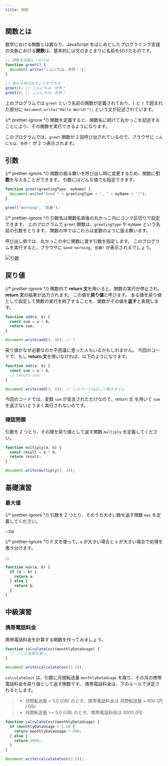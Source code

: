 ```yaml
---
title: 関数
---
```



## <Term>関数</Term>とは

数学における関数とは異なり、<Term>JavaScript</Term> をはじめとしたプログラミング言語の文脈における<Term>**関数**</Term>は、基本的には<Term>文</Term>のまとまりに名前を付けたものです。

```javascript
// 関数を定義しておけば
function greet() {
  document.write("こんにちは、世界！");
}

// 後から呼び出すことができる
greet(); // こんにちは、世界！
greet(); // こんにちは、世界！
```

上のプログラムでは `greet` という名前の関数が定義されており、`{` と `}` で囲まれた部分に `document.write("Hello World!");` という文が記述されています。

{/* prettier-ignore */}
<Term>関数</Term>を定義すると、<Term>関数</Term>名に続けて丸かっこを記述することにより、その<Term>関数</Term>を実行できるようになります。

このプログラムでは、`greet` <Term>関数</Term>が 2 回呼び出されているので、ブラウザに `こんにちは、世界！` が 2 つ表示されます。

## <Term>**引数**</Term>

{/* prettier-ignore */}
<Term>関数</Term>の振る舞いを呼び出し時に変更するため、<Term>関数</Term>に<Term>**引数**</Term>を与えることができます。
<Term>引数</Term>にはどんな<Term>値</Term>でも指定できます。

```javascript
function greet(greetingType, myName) {
  document.write("Good " + greetingType + ", " + myName + "!");
}

greet("morning", "佐藤");
```

{/* prettier-ignore */}
<Term>引数</Term>名は<Term>関数</Term>名直後の丸かっこ内にコンマ区切りで設定できます。
上のプログラムで `greet` <Term>関数</Term>は、`greetingType` や `myName` という名前の<Term>引数</Term>をとります。
関数の中ではこれらは<Term>変数</Term>のように振る舞います。

呼び出し側では、丸かっこの中に<Term>関数</Term>に<Term>渡す</Term><Term>引数</Term>を指定します。
このプログラムを実行すると、ブラウザに `Good morning, 佐藤!` が表示されるでしょう。

![引数](arguments.png)

## <Term>戻り値</Term>

{/* prettier-ignore */}
<Term>関数</Term>内で **return 文**を用いると、<Term>関数</Term>の実行が停止され、**return 文**の結果が出力されます。
この値を<Term>**戻り値**</Term>と呼びます。
ある<Term>値</Term>を<Term>戻り値</Term>として設定して<Term>関数</Term>の実行を終了することを、<Term>関数</Term>がその<Term>値</Term>を<Term>**返す**</Term>と表現します。

```javascript
function add(a, b) {
  const sum = a + b;
  return sum;
}

document.write(add(3, 4)); // 7
```

戻り値がなぜ必要なのか不思議に思った人もいるかもしれません。
今回のコードで、もし **return 文**を用いなければ、以下のようになります。

```javascript
function add(a, b) {
  const sum = a + b;
  // return sum;
}

document.write(add(3, 4)); // このコードは正しく動きません
```

今回のコードでは、変数 `sum` が<Term>宣言</Term>されただけなので、return 文 を用いて `sum` を返さないとうまく実行されないのです。

### 確認問題

引数を 2 つとり、その積を<Term>戻り値</Term>として<Term>返す</Term><Term>関数</Term> `multiply` を定義してください。

<Answer title="2つの積">

```javascript
function multiply(a, b) {
  const result = a * b;
  return result;
}

document.write(multiply(3, 4));
```

<ViewSource url={import.meta.url} path="_samples/multiply" />

</Answer>

## 基礎演習

### 最大値

{/* prettier-ignore */}
<Term>引数</Term>を 2 つとり、そのうち大きい数を<Term>返す</Term><Term>関数</Term> `max` を定義してください。

:::tip

{/* prettier-ignore */}
<Term>if 文</Term>を使って、`a` が大きい場合と `b` が大きい場合で処理を書き分けます。

:::

<Answer title="大きい数">

```javascript
function max(a, b) {
  if (a > b) {
    return a;
  } else {
    return b;
  }
}
```

<ViewSource url={import.meta.url} path="_samples/max" />

</Answer>

## 中級演習

### 携帯電話料金

携帯電話料金を計算する<Term>関数</Term>を作ってみましょう。

```javascript
function calculateCost(monthlyDataUsage) {
  // ここに処理を書く
}

document.write(calculateCost(3.5));
```

`calculateCost` は、<Term>引数</Term>に月間転送量 `monthlyDataUsage` を取り、その月の携帯電話料金を<Term>戻り値</Term>として<Term>返す</Term><Term>関数</Term>です。
携帯電話料金は、下のルールで決定されるとします。

> - 月間転送量 < 5.0 (GB) のとき、携帯電話料金は 月間転送量 × 600 (円 / GB)
> - 月間転送量 >= 5.0 (GB) のとき、携帯電話料金は 3000 (円)

<Answer title="携帯電話料金">

```javascript
function calculateCost(monthlyDataUsage) {
  if (monthlyDataUsage < 5.0) {
    return monthlyDataUsage * 600;
  } else {
    return 3000;
  }
}

document.write(calculateCost(3.5));
```

<ViewSource url={import.meta.url} path="_samples/mobile-phone-bill" />

</Answer>
